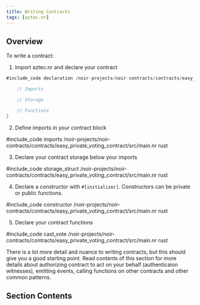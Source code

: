 ```yaml
---
title: Writing Contracts
tags: [aztec.nr]
---
```



## Overview

To write a contract:

1. Import aztec.nr and declare your contract

```rust
#include_code declaration /noir-projects/noir-contracts/contracts/easy_private_voting_contract/src/main.nr raw

    // Imports

    // Storage

    // Functions
}
```

2. Define imports in your contract block

#include_code imports /noir-projects/noir-contracts/contracts/easy_private_voting_contract/src/main.nr rust

3. Declare your contract storage below your imports

#include_code storage_struct /noir-projects/noir-contracts/contracts/easy_private_voting_contract/src/main.nr rust

4. Declare a constructor with `#[initializer]`. Constructors can be private or public functions.

#include_code constructor /noir-projects/noir-contracts/contracts/easy_private_voting_contract/src/main.nr rust

5. Declare your contract functions

#include_code cast_vote /noir-projects/noir-contracts/contracts/easy_private_voting_contract/src/main.nr rust

There is a lot more detail and nuance to writing contracts, but this should give you a good starting point.
Read contents of this section for more details about authorizing contract to act on your behalf (authenticaion witnesses),
emitting events, calling functions on other contracts and other common patterns.

## Section Contents

<DocCardList />
